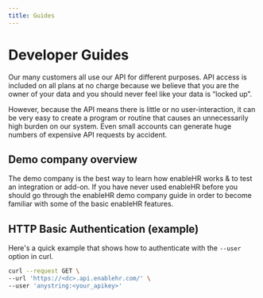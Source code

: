 ```yaml
---
title: Guides
---
```


# Developer Guides

Our many customers all use our API for different purposes. API access is included on all plans at no charge because we believe that you are the owner of your data and you should never feel like your data is “locked up”.

However, because the API means there is little or no user-interaction, it can be very easy to create a program or routine that causes an unnecessarily high burden on our system. Even small accounts can generate huge numbers of expensive API requests by accident.

## Demo company overview

The demo company is the best way to learn how enableHR works & to test an integration or add-on.
If you have never used enableHR before you should go through the enableHR demo company guide in order to become familiar with some of the basic enableHR features.

## HTTP Basic Authentication (example)

<Note>

Here's a quick example that shows how to authenticate with the `--user` option in curl.

</Note>

```sh
curl --request GET \
--url 'https://<dc>.api.enablehr.com/' \
--user 'anystring:<your_apikey>'
```
